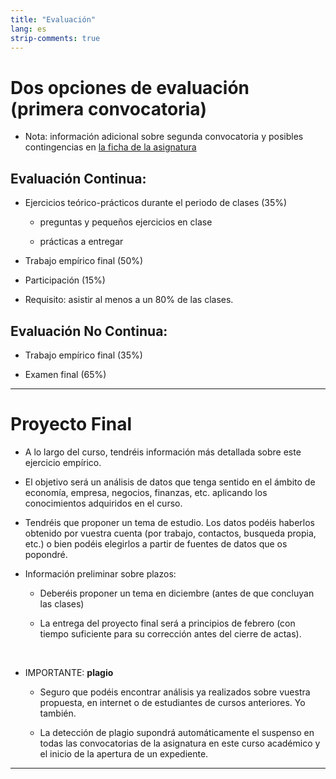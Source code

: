 ```yaml
---
title: "Evaluación"
lang: es
strip-comments: true
---
```


# Dos opciones de evaluación (primera convocatoria)

* Nota: información adicional sobre segunda convocatoria y posibles contingencias en [la ficha de la asignatura](https://cvnet.cpd.ua.es/Guia-Docente/GuiaDocente/Index?wcodasi=35047&scaca=2023-24)

## Evaluación Continua:

  * Ejercicios teórico-prácticos durante el periodo de clases (35%)

      - preguntas y pequeños ejercicios en clase
    
      - prácticas a entregar

  * Trabajo empírico final (50%)

  * Participación (15%)

  * Requisito: asistir al menos a un 80% de las clases.


## Evaluación No Continua:

  * Trabajo empírico final (35%)

  * Examen final (65%)


***

<!--
# Examen Final

El examen final se realizará en la fecha asignada oficialmente. Constará de dos partes: preguntas tipo test con múltiples opciones y preguntas breves a desarrollar (con espacio limitado). 

* Ejemplo de preguntas tipo test para el examen, [aquí](ExamTest.pdf)

* Ejemplo de preguntas de desarrollar, [aquí](ExamPreg.pdf)
-->

# Proyecto Final

<!--
* Información sobre la evaluación el proyecto final [aquí](Info01.html)
-->


* A lo largo del curso, tendréis información más detallada sobre este ejercicio empírico.

* El objetivo será un análisis de datos que tenga sentido en el ámbito de economía, empresa, negocios, finanzas, etc. aplicando los conocimientos adquiridos en el curso.

* Tendréis que proponer un tema de estudio. Los datos podéis haberlos obtenido por vuestra cuenta (por trabajo, contactos, busqueda propia, etc.) o bien podéis elegirlos a partir de fuentes de datos que os popondré.


* Información preliminar sobre plazos:

  * Deberéis proponer un tema en diciembre (antes de que concluyan las clases)
  
  * La entrega del proyecto final será a principios de febrero (con tiempo suficiente para su corrección antes del cierre de actas). 

<br>


* IMPORTANTE: **plagio**

  * Seguro que podéis encontrar análisis ya realizados sobre vuestra propuesta, en internet o de estudiantes de cursos anteriores. Yo también. 
  
  * La detección de plagio supondrá automáticamente el suspenso en todas las convocatorias de la asignatura en este curso académico y el inicio de la apertura de un expediente.


***
